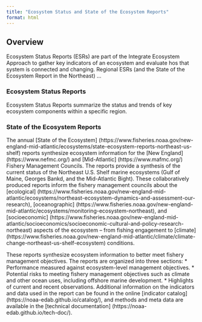 ```yaml
---
title: "Ecosystem Status and State of the Ecosystem Reports"
format: html
---
```


## Overview
Ecosystem Status Reports (ESRs) are part of the Integrate Ecosystem Approach to gather key indicators of an ecosystem and evaluate hos that system is connected and changing. Regional ESRs (and the State of the Ecosystem Report in the Northeast) ...

### Ecosystem Status Reports
Ecosystem Status Reports summarize the status and trends of key ecosystem components within a specific region.

### State of the Ecosystem Reports
The annual [State of the Ecosystem] (https://www.fisheries.noaa.gov/new-england-mid-atlantic/ecosystems/state-ecosystem-reports-northeast-us-shelf) reports synthesize ecosystem information for the [New England] (https://www.nefmc.org/) and [Mid-Atlantic] (https://www.mafmc.org/) Fishery Management Councils. The reports provide a synthesis of the current status of the Northeast U.S. Shelf marine ecosystems (Gulf of Maine, Georges Bankd, and the Mid-Atlantic Bight). These collaboratively produced reports inform the fishery management councils about the [ecological] (https://www.fisheries.noaa.gov/new-england-mid-atlantic/ecosystems/northeast-ecosystem-dynamics-and-assessment-our-research), [oceanographic] (https://www.fisheries.noaa.gov/new-england-mid-atlantic/ecosystems/monitoring-ecosystem-northeast), and [socioeconomic] (https://www.fisheries.noaa.gov/new-england-mid-atlantic/socioeconomics/socioeconomic-cultural-and-policy-research-northeast) aspects of the ecosystem -- from fishing engagement to [climate] (https://www.fisheries.noaa.gov/new-england-mid-atlantic/climate/climate-change-northeast-us-shelf-ecosystem) conditions. 

These reports synthesize ecosystem information to better meet fishery management objectives. The reports are organized into three sections:
* Performance measured against ecosystem-level management objectives.
* Potential risks to meeting fishery management objectives such as climate and other ocean uses, including offshore marine development.
* Highlights of current and recent observations.
Additional information on the indicators and data used in the report can be found in the online [indicator catalog] (https://noaa-edab.github.io/catalog/), and methods and meta data are available in the [technical documentation] (https://noaa-edab.github.io/tech-doc/).
